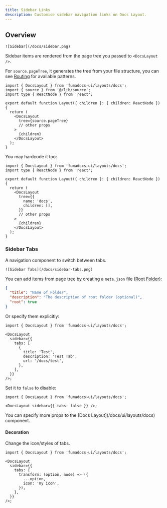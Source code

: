 ```yaml
---
title: Sidebar Links
description: Customise sidebar navigation links on Docs Layout.
---
```


## Overview

<div className='flex justify-center items-center *:max-w-[200px] bg-gradient-to-br from-fd-primary/10 rounded-xl border'>

    ![Sidebar](/docs/sidebar.png)

</div>

Sidebar items are rendered from the page tree you passed to `<DocsLayout />`.

For `source.pageTree`, it generates the tree from your file structure, you can see [Routing](/docs/ui/page-conventions) for available patterns.

```tsx title="layout.tsx"
import { DocsLayout } from 'fumadocs-ui/layouts/docs';
import { source } from '@/lib/source';
import type { ReactNode } from 'react';

export default function Layout({ children }: { children: ReactNode }) {
  return (
    <DocsLayout
      tree={source.pageTree}
      // other props
    >
      {children}
    </DocsLayout>
  );
}
```

You may hardcode it too:

```tsx title="layout.tsx"
import { DocsLayout } from 'fumadocs-ui/layouts/docs';
import type { ReactNode } from 'react';

export default function Layout({ children }: { children: ReactNode }) {
  return (
    <DocsLayout
      tree={{
        name: 'docs',
        children: [],
      }}
      // other props
    >
      {children}
    </DocsLayout>
  );
}
```

### Sidebar Tabs

A navigation component to switch between tabs.

<div className='flex justify-center items-center *:max-w-[360px] bg-gradient-to-br from-fd-primary/10 rounded-xl border'>

    ![Sidebar Tabs](/docs/sidebar-tabs.png)

</div>

You can add items from page tree by creating a `meta.json` file ([Root Folder](/docs/ui/page-conventions#root-folder)):

```json title="content/docs/my-folder/meta.json"
{
  "title": "Name of Folder",
  "description": "The description of root folder (optional)",
  "root": true
}
```

Or specify them explicitly:

```tsx title="/app/docs/layout.tsx"
import { DocsLayout } from 'fumadocs-ui/layouts/docs';

<DocsLayout
  sidebar={{
    tabs: [
      {
        title: 'Test',
        description: 'Test Tab',
        url: '/docs/test',
      },
    ],
  }}
/>;
```

Set it to `false` to disable:

```tsx
import { DocsLayout } from 'fumadocs-ui/layouts/docs';

<DocsLayout sidebar={{ tabs: false }} />;
```

<Callout title="Want further customisations?">
  You can specify more props to the [Docs Layout](/docs/ui/layouts/docs)
  component.
</Callout>

#### Decoration

Change the icon/styles of tabs.

```tsx
import { DocsLayout } from 'fumadocs-ui/layouts/docs';

<DocsLayout
  sidebar={{
    tabs: {
      transform: (option, node) => ({
        ...option,
        icon: 'my icon',
      }),
    },
  }}
/>;
```
